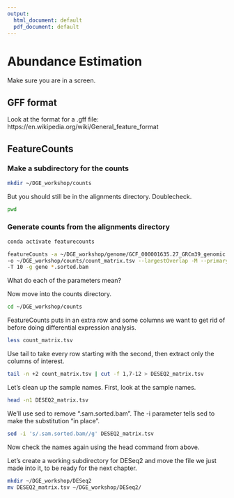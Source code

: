 ```yaml
---
output:
  html_document: default
  pdf_document: default
---
```

# Abundance Estimation

Make sure you are in a screen.

## GFF format

Look at the format for a .gff file: https://en.wikipedia.org/wiki/General_feature_format

<!-- Exercise: Which genome/annotation pair in /home/data/de-2403/exercise_genomes/ has mismatched sequence headers? -->

<!-- ASM674v1 has .1 in the fasta but not in the gff -->

## FeatureCounts

### Make a subdirectory for the counts {-}

```bash
mkdir ~/DGE_workshop/counts
```

But you should still be in the alignments directory. Doublecheck.

```bash
pwd
```


### Generate counts from the alignments directory {-}

```bash
conda activate featurecounts

featureCounts -a ~/DGE_workshop/genome/GCF_000001635.27_GRCm39_genomic.gff.gz \
-o ~/DGE_workshop/counts/count_matrix.tsv --largestOverlap -M --primary \
-T 10 -g gene *.sorted.bam
```

What do each of the parameters mean?

Now move into the counts directory.

```bash
cd ~/DGE_workshop/counts
```


FeatureCounts puts in an extra row and some columns we want to get rid of before doing differential expression analysis.

```bash
less count_matrix.tsv
```

Use tail to take every row starting with the second, then extract only the columns of interest.

```bash
tail -n +2 count_matrix.tsv | cut -f 1,7-12 > DESEQ2_matrix.tsv
```

Let's clean up the sample names. First, look at the sample names.

```bash
head -n1 DESEQ2_matrix.tsv
```

We'll use sed to remove ".sam.sorted.bam". The -i parameter tells sed to make the substitution "in place".

```bash
sed -i 's/.sam.sorted.bam//g' DESEQ2_matrix.tsv
```

Now check the names again using the head command from above.

Let's create a working subdirectory for DESeq2 and move the file we just made into it, to be ready for the next chapter.

```bash
mkdir ~/DGE_workshop/DESeq2
mv DESEQ2_matrix.tsv ~/DGE_workshop/DESeq2/
```






